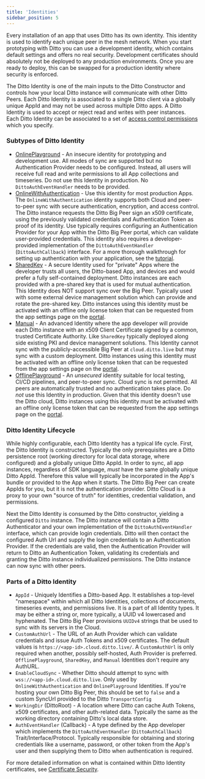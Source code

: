 ```yaml
---
title: 'Identities'
sidebar_position: 5
---
```



Every installation of an app that uses Ditto has its own identity. This identity
is used to identify each unique peer in the mesh network. When you start
prototyping with Ditto you can use a development identity, which contains
default settings and offers no real security. Development certificates should
absolutely not be deployed to any production environments. Once you are ready to
deploy, this can be swapped for a production identity where security is
enforced.

The Ditto Identity is one of the main inputs to the Ditto Constructor and
controls how your local Ditto instance will communicate with other Ditto Peers.
Each Ditto Identity is associated to a single Ditto client via a globally unique
AppId and may not be used across multiple Ditto apps. A Ditto Identity is used
to accept or reject read and writes with peer instances. Each Ditto Identity can
be associated to a set of [access control permissions](../security/designing-permissions) which you specify.


### Subtypes of Ditto Identity

* [OnlinePlayground](../mesh-network/online-playground) - An insecure identity for prototyping and development use. All modes of sync are supported but no Authentication Provider needs to be configured. Instead, all users will receive full read and write permissions to all App collections and timeseries. Do not use this Identity in production. No `DittoAuthEventHandler` needs to be provided.
* [OnlineWithAuthentication](../security/online-with-authentication) - Use this identity for most production Apps. The `OnlineWithAuthentication` identity supports both Cloud and peer-to-peer sync with secure authentication, encryption, and access control.  The Ditto instance requests the Ditto Big Peer sign an x509 certificate, using the previously validated credentials and Authentication Token as proof of its identity. Use typically requires configuring an Authentication Provider for your App within the Ditto Big Peer portal, which can validate user-provided credentials. This identity also requires a developer-provided implementation of the `DittoAuthEventHandler` (`DittoAuthCallback`) interface. For a more thorough walkthrough for setting up authentication with your application, see the [tutorial](/guides/authentication/intro).  
* [SharedKey](../security/shared-key) - A secure Identity used for "private" Apps where the developer trusts all users, the Ditto-based App, and devices and would prefer a fully self-contained deployment. Ditto instances are each provided with a pre-shared key that is used for mutual authentication. This Identity does NOT support sync over the Big Peer. Typically used with some external device management solution which can provide and rotate the pre-shared key. Ditto instances using this identity must be activated with an offline only license token that can be requested from the app settings page on the [portal](https://portal.ditto.live).
* [Manual](../how-it-works/certificate-security) - An advanced Identity where the app developer will provide each Ditto instance with an x509 Client Certificate signed by a common, trusted Certificate Authority. Like `SharedKey` typically deployed along side existing PKI and device management solutions. This Identity cannot sync with the publicly-accessible Big Peer at `cloud.ditto.live` but may sync with a custom deployment. Ditto instances using this identity must be activated with an offline only license token that can be requested from the app settings page on the [portal](https://portal.ditto.live).
* [OfflinePlayground](../mesh-network/offline-license) - An *unsecured* identity suitable for local testing, CI/CD pipelines, and peer-to-peer sync. Cloud sync is not permitted. All peers are automatically trusted and no authentication takes place. Do *not* use this Identity in production. Given that this identity doesn't use the Ditto cloud, Ditto instances using this identity must be activated with an offline only license token that can be requested from the app settings page on the [portal](https://portal.ditto.live).


### Ditto Identity Lifecycle

While highly configurable, each Ditto Identity has a typical life cycle. First,
the Ditto Identity is constructed. Typically the only prerequisites are a Ditto
persistence root (working directory for local data storage, where configured)
and a globally unique Ditto AppId. In order to sync, all app instances,
regardless of SDK language, *must* have the same globally unique Ditto AppId.
Therefore this value will typically be incorporated in the App's bundle or
provided to the App when it starts. The Ditto Big Peer can create AppIds for
you, but it is not the authentication provider. Ditto Cloud is a proxy to your
own "source of truth" for identities, credential validation, and permissions.

Next the Ditto Identity is consumed by the Ditto constructor, yielding a
configured `Ditto` instance. The Ditto instance will contain a Ditto
Authenticator and your own implementation of the `DittoAuthEventHandler`
interface, which can provide login credentials. Ditto will then contact the
configured Auth Url and supply the login credentials to an Authentication
Provider. If the credentials are valid, then the Authentication Provider will
return to Ditto an Authentication Token, validating its credentials and granting
the Ditto instance individualized permissions. The Ditto instance can now sync
with other peers.

### Parts of a Ditto Identity

* `AppId` - Uniquely Identifies a Ditto-based App. It establishes a top-level "namespace" within which all Ditto Identities, collections of documents, timeseries events, and permissions live. It is a part of all Identity types. It may be either a string or, more typically, a UUID v4 lowercased and hyphenated. The Ditto Big Peer provisions `UUIDv4` strings that be used to sync with its servers in the Cloud.
* `CustomAuthUrl` - The URL of an Auth Provider which can validate credentials and issue Auth Tokens and x509 certificates. The default values is `https://<app-id>.cloud.ditto.live/`. A `CustomAuthUrl` is only required when another, possibly self-hosted, Auth Provider is preferred. `OfflinePlayground`, `SharedKey`, and `Manual` Identities don't require any AuthURL.
* `EnableCloudSync` - Whether Ditto should attempt to sync with `wss://<app-id>.cloud.ditto.live`. Only used by `OnlineWithAuthentication` and `OnlinePlayground` Identities. If you're hosting your own Ditto Big Peer, this should be set to `false` and a custom SyncUrl provided to the Ditto `TransportConfig`
* `WorkingDir` (DittoRoot) - A location where Ditto can cache Auth Tokens, x509 certificates, and other auth-related data. Typically the same as the working directory containing Ditto's local data store.
* `AuthEventHandler` (Callback) - A type defined by the App developer which implements the `DittoAuthEventHandler` (`DittoAuthCallback`) Trait/Interface/Protocol. Typically responsible for obtaining and storing credentials like a username, password, or other token from the App's user and then supplying them to Ditto when authentication is required.

For more detailed information on what is contained within Ditto Identity certificates, see [Certificate Security](../how-it-works/certificate-security).
